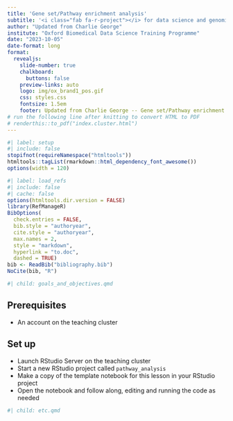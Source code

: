 ```yaml
---
title: 'Gene set/Pathway enrichment analysis'
subtitle: '<i class="fab fa-r-project"></i> for data science and genomics'
author: "Updated from Charlie George"
institute: "Oxford Biomedical Data Science Training Programme"
date: "2023-10-05"
date-format: long
format:
  revealjs: 
    slide-number: true
    chalkboard: 
      buttons: false
    preview-links: auto
    logo: img/ox_brand1_pos.gif
    css: styles.css
    fontsize: 1.5em
    footer: Updated from Charlie George -- Gene set/Pathway enrichment analysis in <i class="fab fa-r-project"></i>
# run the following line after knitting to convert HTML to PDF
# renderthis::to_pdf("index.cluster.html")
---
```


```r
#| label: setup
#| include: false
stopifnot(requireNamespace("htmltools"))
htmltools::tagList(rmarkdown::html_dependency_font_awesome())
options(width = 120)
```

```r
#| label: load_refs
#| include: false
#| cache: false
options(htmltools.dir.version = FALSE)
library(RefManageR)
BibOptions(
  check.entries = FALSE,
  bib.style = "authoryear",
  cite.style = "authoryear",
  max.names = 2,
  style = "markdown",
  hyperlink = "to.doc",
  dashed = TRUE)
bib <- ReadBib("bibliography.bib")
NoCite(bib, "R")
```

```r
#| child: goals_and_objectives.qmd
```

## Prerequisites

- An account on the teaching cluster

## Set up

- Launch RStudio Server on the teaching cluster
- Start a new RStudio project called `pathway_analysis`
- Make a copy of the template notebook for this lesson in your RStudio project
- Open the notebook and follow along, editing and running the code as needed

```r
#| child: etc.qmd
```
